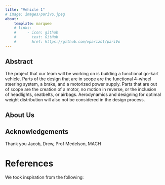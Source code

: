 ```yaml
---
title: "Vehicle 1"
# image: images/pariVo.jpeg
about:
    template: marquee
    # links:
    #     - icon: github
    #       text: GitHub
    #       href: https://github.com/vparizot/pariVo
---
```

<!-- Templates: https://quarto.org/docs/websites/website-about.html -->

## Abstract
The project that our team will be working on is building a functional go-kart vehicle. Parts of the design that are in scope are the functional 4-wheel steering system, a brake, and a motorized power supply. Parts that are out of scope are the creation of a motor, no motion in reverse, or the inclusion of headlights, seatbelts, or airbags. Aerodynamics and designing for optimal weight distribution will also not be considered in the design process. 

<!-- 
A demo of our final project is here:
{{< video https://youtu.be/2ftOxwlH3vE>}} -->

## About Us

## Acknowledgements
Thank you Jacob, Drew, Prof Medelson, MACH


# References
We took inspiration from the following:

<!-- [Brian Simpkins and Kevin Kim's Auto Audio Harmonizer](https://briansimpkins.github.io/E155_Final/) -->
<!-- [STM32L4 DAC & DMA by Learning Embedded World](https://youtu.be/X9T0ZND_eZc?si=qwe-sAcXkT96tGlL) -->


